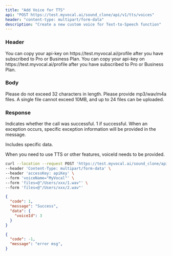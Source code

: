 ```yaml
---
title: "Add Voice for TTS"
api: "POST https://test.myvocal.ai/sound_clone/api/v1/tts/voices"
header: "content-type: multipart/form-data"
description: "Create a new custom voice for Text-to-Speech function"
---
```


### Header
<ParamField header="accessKey"   type="string" required>
  You can copy your api-key on https://test.myvocal.ai/profile after you have subscribed to Pro or Business Plan.
</ParamField>
<ParamField header="content-type"  type="string" >
  You can copy your api-key on https://test.myvocal.ai/profile after you have subscribed to Pro or Business Plan.
</ParamField>

### Body

<ParamField body="name" type="string" required>
  Please do not exceed 32 characters in length.
</ParamField>
<ParamField body="files" type="Files" required>
  Please provide mp3/wav/m4a files. A single file cannot exceed 10MB, and up to 24 files can be uploaded.
</ParamField>


### Response

<ResponseField name="code" type="number">
  Indicates whether the call was successful. 1 if successful.
</ResponseField>

<ResponseField name="message" type="string">
  When an exception occurs, specific exception information will be provided in the message.
</ResponseField>

<ResponseField name="data" type="object">

Includes specific data.

<Expandable title="Toggle object">

<ResponseField name="voiceId" type="string">
  When you need to use TTS or other features, voiceId needs to be provided.
</ResponseField>

</Expandable>

</ResponseField>

<RequestExample>

```bash Example Request
curl --location --request POST 'https://test.myvocal.ai/sound_clone/api/v1/tts/voices' \
--header 'Content-Type: multipart/form-data' \
--header 'accessKey: apiKey' \
--form 'voiceName="MyVocal"' \
--form 'files=@"/Users/xxx/1.wav"' \
--form 'files=@"/Users/xxx/2.wav"'
```
</RequestExample>

<ResponseExample>

```json  200（success）
{
  "code": 1,
  "message": "Success",
  "data": {
    "voiceId": 3
  }
}
```
```json  200（fail）
{
  "code": -1,
  "message": "error msg",
}
```

</ResponseExample>
